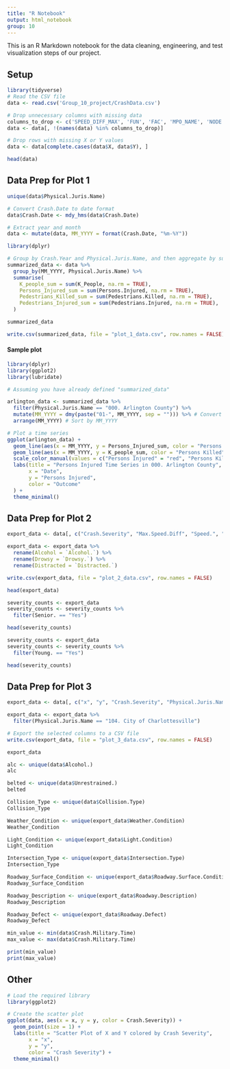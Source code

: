 ```yaml
---
title: "R Notebook"
output: html_notebook
group: 10
---
```


This is an R Markdown notebook for the data cleaning, engineering, and test visualization steps of our project.

## Setup

```r
library(tidyverse)
# Read the CSV file
data <- read.csv('Group_10_project/CrashData.csv')

# Drop unnecessary columns with missing data
columns_to_drop <- c('SPEED_DIFF_MAX', 'FUN', 'FAC', 'MPO_NAME', 'NODE', 'OFFSET', 'RNS_MP', 'OBJECTID', 'DOCUMENT_NBR', 'VSP', 'JURIS_CODE')
data <- data[, !(names(data) %in% columns_to_drop)]

# Drop rows with missing X or Y values
data <- data[complete.cases(data$X, data$Y), ]
```

```r
head(data)
```



## Data Prep for Plot 1

```r
unique(data$Physical.Juris.Name)
```

```r
# Convert Crash.Date to date format
data$Crash.Date <- mdy_hms(data$Crash.Date)

# Extract year and month
data <- mutate(data, MM_YYYY = format(Crash.Date, "%m-%Y"))
```

```r
library(dplyr)

# Group by Crash.Year and Physical.Juris.Name, and then aggregate by summing K_people and Persons_Injured, etc.
summarized_data <- data %>%
  group_by(MM_YYYY, Physical.Juris.Name) %>%
  summarise(
    K_people_sum = sum(K_People, na.rm = TRUE),
    Persons_Injured_sum = sum(Persons.Injured, na.rm = TRUE),
    Pedestrians_Killed_sum = sum(Pedestrians.Killed, na.rm = TRUE),
    Pedestrians_Injured_sum = sum(Pedestrians.Injured, na.rm = TRUE),
  )

```

```r
summarized_data
```

```r
write.csv(summarized_data, file = "plot_1_data.csv", row.names = FALSE)
```

#### Sample plot
```r
library(dplyr)
library(ggplot2)
library(lubridate)

# Assuming you have already defined "summarized_data"

arlington_data <- summarized_data %>%
  filter(Physical.Juris.Name == "000. Arlington County") %>%
  mutate(MM_YYYY = dmy(paste("01-", MM_YYYY, sep = ""))) %>% # Convert MM_YYYY to datetime format
  arrange(MM_YYYY) # Sort by MM_YYYY

# Plot a time series
ggplot(arlington_data) +
  geom_line(aes(x = MM_YYYY, y = Persons_Injured_sum, color = "Persons Injured")) +
  geom_line(aes(x = MM_YYYY, y = K_people_sum, color = "Persons Killed")) +
  scale_color_manual(values = c("Persons Injured" = "red", "Persons Killed" = "blue")) +
  labs(title = "Persons Injured Time Series in 000. Arlington County",
       x = "Date",
       y = "Persons Injured",
       color = "Outcome"
  ) +
  theme_minimal()

```

## Data Prep for Plot 2

```r
export_data <- data[, c("Crash.Severity", "Max.Speed.Diff", "Speed.", "Alcohol.", "Drowsy.", "Distracted.", "Senior.", "Young.")]

export_data <- export_data %>%
  rename(Alcohol = `Alcohol.`) %>%
  rename(Drowsy = `Drowsy.`) %>%
  rename(Distracted = `Distracted.`)

write.csv(export_data, file = "plot_2_data.csv", row.names = FALSE)
```

```r
head(export_data)
```

```r
severity_counts <- export_data 
severity_counts <- severity_counts %>%
  filter(Senior. == "Yes")

head(severity_counts)
```

```r
severity_counts <- export_data 
severity_counts <- severity_counts %>%
  filter(Young. == "Yes")

head(severity_counts)
```

## Data Prep for Plot 3

```r
export_data <- data[, c("x", "y", "Crash.Severity", "Physical.Juris.Name", "Crash.Military.Time", "Persons.Injured", "K_People", "Pedestrians.Injured", "Pedestrians.Killed", "Vehicle.Count", "Collision.Type", "Weather.Condition", "Light.Condition", "Roadway.Surface.Condition", "Roadway.Defect", "Roadway.Description", "Intersection.Type", "Alcohol.", "Unrestrained.", "Distracted.", "RTE.Name", "Crash.Date")]

export_data <- export_data %>%
  filter(Physical.Juris.Name == "104. City of Charlottesville")

# Export the selected columns to a CSV file
write.csv(export_data, file = "plot_3_data.csv", row.names = FALSE)
```

```r
export_data
```


```r
alc <- unique(data$Alcohol.)
alc
```

```r
belted <- unique(data$Unrestrained.)
belted
```

```r
Collision_Type <- unique(data$Collision.Type)
Collision_Type
```
```r
Weather_Condition <- unique(export_data$Weather.Condition)
Weather_Condition
```

```r
Light_Condition <- unique(export_data$Light.Condition)
Light_Condition
```

```r
Intersection_Type <- unique(export_data$Intersection.Type)
Intersection_Type
```

```r
Roadway_Surface_Condition <- unique(export_data$Roadway.Surface.Condition)
Roadway_Surface_Condition
```

```r
Roadway_Description <- unique(export_data$Roadway.Description)
Roadway_Description
```


```r
Roadway_Defect <- unique(export_data$Roadway.Defect)
Roadway_Defect
```


```r
min_value <- min(data$Crash.Military.Time)
max_value <- max(data$Crash.Military.Time)

print(min_value)
print(max_value)
```

## Other
```r
# Load the required library
library(ggplot2)

# Create the scatter plot
ggplot(data, aes(x = x, y = y, color = Crash.Severity)) +
  geom_point(size = 1) +
  labs(title = "Scatter Plot of X and Y colored by Crash Severity",
       x = "x",
       y = "y",
       color = "Crash Severity") +
  theme_minimal()

```

